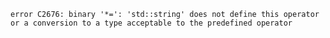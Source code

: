```plaintext
error C2676: binary '*=': 'std::string' does not define this operator or a conversion to a type acceptable to the predefined operator
```